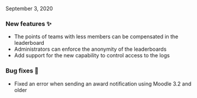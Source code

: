 
<ReleaseDate>September 3, 2020</ReleaseDate>

<h3>New features ✨</h3>

- The points of teams with less members can be compensated in the leaderboard
- Administrators can enforce the anonymity of the leaderboards
- Add support for the new capability to control access to the logs

<h3>Bug fixes 🐛</h3>

- Fixed an error when sending an award notification using Moodle 3.2 and older
